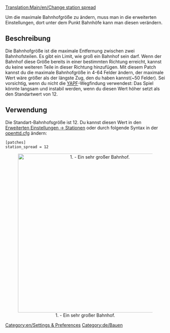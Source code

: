 [[Translation:Main/en/Change station spread]]
[[Category:en/Settings & Preferences]]
[[Category:de/Bauen]]


Um die maximale Bahnhofgröße zu ändern, muss man in die erweiterten Einstellungen, dort unter dem Punkt Bahnhöfe kann man diesen verändern.



==Beschreibung==
Die Bahnhofgröße ist die maximale Entfernung zwischen zwei Bahnhofsteilen. Es gibt ein Limit, wie groß ein Bahnhof sein darf. Wenn der Bahnhof diese Größe bereits in einer bestimmten Richtung erreicht, kannst du keine weiteren Teile in dieser Richtung hinzufügen. Mit diesem Patch kannst du die maximale Bahnhofgröße in 4-64 Felder ändern, der maximale Wert wäre größer als der längste Zug, den du haben kannst(~50 Felder). Sei vorsichtig, wenn du nicht die [[Main/en/Yet Another Pathfinder|YAPF]]-Wegfindung verwendest: Das Spiel könnte langsam und instabil werden, wenn du diesen Wert höher setzt als den Standartwert von 12.



==Verwendung==
Die Standart-Bahnhofsgröße ist 12. Du kannst diesen Wert in den [[Main/en/Advanced Settings/Stations#Max station spread|Erweiterten Einstellungen -> Stationen]] oder durch folgende Syntax in der [[Main/en/Openttd.cfg|openttd.cfg]] ändern:
<pre>[patches]
station_spread = 12</pre>

<center>[[File:en/ChangeStationSpread.png|thumb|center|500px|1. - Ein sehr großer Bahnhof.]]</center>